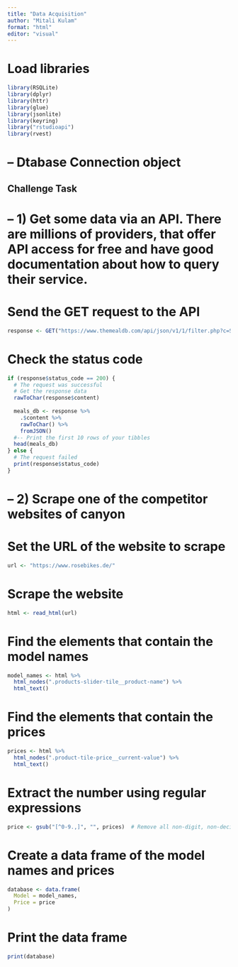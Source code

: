 ```yaml
---
title: "Data Acquisition"
author: "Mitali Kulam"
format: "html"
editor: "visual"
---
```


# Load libraries

```r
library(RSQLite)
library(dplyr)
library(httr)
library(glue)
library(jsonlite)
library(keyring)
library("rstudioapi")
library(rvest)

```

# -- Dtabase Connection object

## Challenge Task

# -- 1) Get some data via an API. There are millions of providers, that offer API access for free and have good documentation about how to query their service.

# Send the GET request to the API

```r

response <- GET("https://www.themealdb.com/api/json/v1/1/filter.php?c=Seafood")

```

# Check the status code

```r

if (response$status_code == 200) {
  # The request was successful
  # Get the response data
  rawToChar(response$content)
  
  meals_db <- response %>%
    .$content %>%
    rawToChar() %>%
    fromJSON()
  #-- Print the first 10 rows of your tibbles
  head(meals_db)
} else {
  # The request failed
  print(response$status_code)
}
```

# -- 2) Scrape one of the competitor websites of canyon

# Set the URL of the website to scrape

```r
url <- "https://www.rosebikes.de/"

```

# Scrape the website

```r
html <- read_html(url)
```

# Find the elements that contain the model names

```r

model_names <- html %>%
  html_nodes(".products-slider-tile__product-name") %>%
  html_text()
```

# Find the elements that contain the prices

```r
prices <- html %>%
  html_nodes(".product-tile-price__current-value") %>%
  html_text()
```

# Extract the number using regular expressions

```r

price <- gsub("[^0-9.,]", "", prices)  # Remove all non-digit, non-decimal, and non-comma characters

```

# Create a data frame of the model names and prices

```r
database <- data.frame(
  Model = model_names,
  Price = price
)
```

# Print the data frame

```r
print(database)
```
